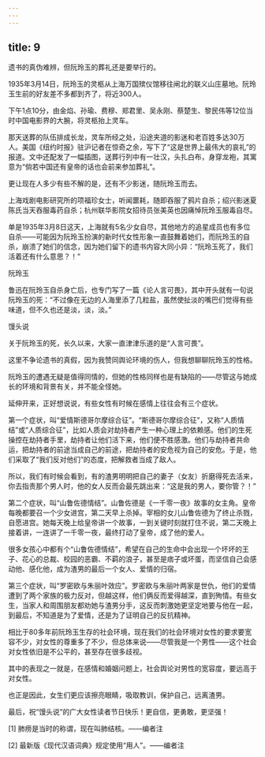 ```yaml
---
---
---
```

title: 9
---



遗书的真伪难辨，但阮玲玉的葬礼还是要举行的。

1935年3月14日，阮玲玉的灵柩从上海万国殡仪馆移往闸北的联义山庄墓地。阮玲玉生前的好友差不多都到齐了，将近300人。

下午1点10分，由金焰、孙瑜、费穆、郑君里、吴永刚、蔡楚生、黎民伟等12位当时中国电影界的大腕，将灵柩抬上灵车。

那天送葬的队伍排成长龙，灵车所经之处，沿途夹道的影迷和老百姓多达30万人。美国《纽约时报》驻沪记者在惊奇之余，写下了“这是世界上最伟大的哀礼”的报道。文中还配发了一幅插图，送葬行列中有一壮汉，头扎白布，身穿龙袍，其寓意为“倘若中国还有皇帝的话也会前来参加葬礼”。

更让现在人多少有些不解的是，还有不少影迷，随阮玲玉而去。

上海戏剧电影研究所的项福珍女士，听闻噩耗，随即吞服了鸦片自杀；绍兴影迷夏陈氏当天吞服毒药自杀；杭州联华影院女招待员张美英也因痛悼阮玲玉服毒自尽。

单是1935年3月8日这天，上海就有5名少女自尽，其他地方的追星成员也有多位自杀——可能因为阮玲玉扮演的新时代女性形象一直鼓舞着她们，而阮玲玉的自杀，崩溃了她们的信念，因为她们留下的遗书内容大同小异：“阮玲玉死了，我们活着还有什么意思？！”

阮玲玉



鲁迅在阮玲玉自杀身亡后，也专门写了一篇《论人言可畏》，其中开头就有一句说阮玲玉的死：“不过像在无边的人海里添了几粒盐，虽然使扯淡的嘴巴们觉得有些味道，但不久也还是淡，淡，淡。”

馒头说

关于阮玲玉的死，长久以来，大家一直津津乐道的是“人言可畏”。

这里不争论遗书的真假，因为我赞同舆论环境的伤人，但我想聊聊阮玲玉的性格。

阮玲玉的遭遇无疑是值得同情的，但她的性格同样也是有缺陷的——尽管这与她成长的环境和背景有关，并不能全怪她。

延伸开来，正好想说说，有些女性有时候在感情上往往会有三个症状。

第一个症状，叫“爱情斯德哥尔摩综合征”。“斯德哥尔摩综合征”，又称“人质情结”或“人质综合征”，比如人质会对劫持者产生一种心理上的依赖感。他们的生死操控在劫持者手里，劫持者让他们活下来，他们便不胜感激。他们与劫持者共命运，把劫持者的前途当成自己的前途，把劫持者的安危视为自己的安危。于是，他们采取了“我们反对他们”的态度，把解救者当成了敌人。

所以，我们有时候会看到，有的渣男明明把自己的妻子（女友）折磨得死去活来，你去指责那个男人时，他的女人反而会最先跳出来：“这是我的男人，要你管？！”

第二个症状，叫“山鲁佐德情结”。山鲁佐德是《一千零一夜》故事的女主角。皇帝每晚都要召一个少女进宫，第二天早上杀掉。宰相的女儿山鲁佐德为了终止杀戮，自愿进宫。她每天晚上给皇帝讲一个故事，一到关键时刻就打住不说，第二天晚上接着讲，一连讲了一千零一夜，最终打动了皇帝，成了他的爱人。

很多女孩心中都有个“山鲁佐德情结”，希望在自己的生命中会出现一个坏坏的王子、花心的总裁、校园的恶霸、不羁的浪子，甚至是痞子或坏蛋，而坚信自己会感动他、感化他，成为渣男的最后一个女人、爱情的归宿。

第三个症状，叫“罗密欧与朱丽叶效应”。罗密欧与朱丽叶两家是世仇，他们的爱情遭到了两个家族的极力反对，但越这样，他们俩反而爱得越深，直到殉情。有些女生，当家人和周围朋友都劝她与渣男分手，这反而刺激她更坚定地要与他在一起，到最后，不知道是为了爱情，还是为了证明自己的反抗精神。

相比于80多年前阮玲玉生存的社会环境，现在我们的社会环境对女性的要求要宽容不少，对女性的尊重多了不少，但总体来说——尽管我是一个男性——这个社会对女性依旧是不公平的，甚至存在很多歧视。

其中的表现之一就是，在感情和婚姻问题上，社会舆论对男性的宽容度，要远高于对女性。

也正是因此，女生们更应该擦亮眼睛，吸取教训，保护自己，远离渣男。

最后，祝“馒头说”的广大女性读者节日快乐！更自信，更勇敢，更坚强！

[1] 肺痨是当时的称谓，现在叫肺结核。——编者注



[2] 最新版《现代汉语词典》规定使用“用人”。——编者注